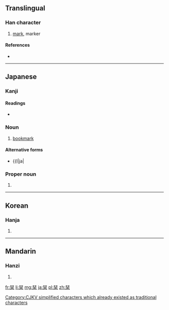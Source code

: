 {{xsee|[[刊]]''' (different character in Japan)''' }}

==Translingual==

===Han character===
{{Han char|rn=75|rad=木|as=06|sn=10|four=|canj=一十木 (MJD)}}

# [[mark]], marker

====References====
* {{Han ref|kx=0522.210|dkj=14708|dj=0910.220|hdz=21193.020|uh=681E|ud=26654}}

----

==Japanese==

===Kanji===
{{ja-kanji|grade=|rs=木06}}

====Readings====
* {{ja-readings|on=[[かん]] (kan)|kun=[[しおり]] (shiori)}}

===Noun===
{{ja-noun|k|hira=しおり|rom=shiori}} 

# [[bookmark]]

====Alternative forms====
* {{l|ja|

===Proper noun===
{{ja-pos|k|proper|hira=しおり|rom=Shiori}} 

# {{given name|female|lang=ja|sort=しおり}} 

----

==Korean==

===Hanja===
{{ko-hanja|hangeul=간|eumhun=|rv=gan|mr=kan|y=kan}}

# {{defn|lang=ko|sort=木06}}

[[Category:CJKV simplified characters which already existed as traditional characters]]

----

==Mandarin==

===Hanzi===
{{cmn-hanzi|pin=[[bēn]] ([[ben1]]), [[kān]] ([[kan1]])|wg=pen<sup>1</sup>, k'an<sup>1</sup>}}

# {{defn|lang=cmn|sort=木06}}

[[fr:栞]]
[[li:栞]]
[[mg:栞]]
[[ja:栞]]
[[pl:栞]]
[[zh:栞]]